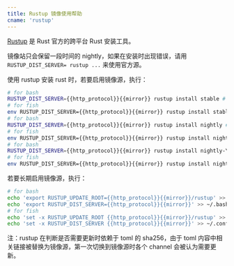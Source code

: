 ```yaml
---
title: Rustup 镜像使用帮助
cname: 'rustup'
---
```


[Rustup](https://rustup.rs/) 是 Rust 官方的跨平台 Rust 安装工具。

镜像站只会保留一段时间的 nightly，如果在安装时出现错误，请用 `RUSTUP_DIST_SERVER= rustup ...` 来使用官方源。

使用 rustup 安装 rust 时，若要启用镜像源，执行：

<CodeBlock>

```bash
# for bash
RUSTUP_DIST_SERVER={{http_protocol}}{{mirror}} rustup install stable # for stable
# for fish
env RUSTUP_DIST_SERVER={{http_protocol}}{{mirror}} rustup install stable # for stable
# for bash
RUSTUP_DIST_SERVER={{http_protocol}}{{mirror}} rustup install nightly # for nightly
# for fish
env RUSTUP_DIST_SERVER={{http_protocol}}{{mirror}} rustup install nightly # for nightly
# for bash
RUSTUP_DIST_SERVER={{http_protocol}}{{mirror}} rustup install nightly-YYYY-mm-dd
# for fish
env RUSTUP_DIST_SERVER={{http_protocol}}{{mirror}} rustup install nightly-YYYY-mm-dd
```

</CodeBlock>

若要长期启用镜像源，执行：

<CodeBlock>

```bash
# for bash
echo 'export RUSTUP_UPDATE_ROOT={{http_protocol}}{{mirror}}/rustup' >> ~/.bashrc
echo 'export RUSTUP_DIST_SERVER={{http_protocol}}{{mirror}}' >> ~/.bashrc
# for fish
echo 'set -x RUSTUP_UPDATE_ROOT {{http_protocol}}{{mirror}}/rustup' >> ~/.config/fish/config.fish
echo 'set -x RUSTUP_DIST_SERVER {{http_protocol}}{{mirror}}' >> ~/.config/fish/config.fish
```

</CodeBlock>

注：rustup 在判断是否需要更新时依赖于 toml 的 sha256，由于 toml 内容中相关链接被替换为镜像源，第一次切换到镜像源时各个 channel 会被认为需要更新。
